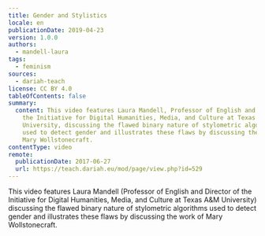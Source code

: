 ```yaml
---
title: Gender and Stylistics
locale: en
publicationDate: 2019-04-23
version: 1.0.0
authors:
  - mandell-laura
tags:
  - feminism
sources:
  - dariah-teach
license: CC BY 4.0
tableOfContents: false
summary:
  content: This video features Laura Mandell, Professor of English and Director of
    the Initiative for Digital Humanities, Media, and Culture at Texas A&M
    University, discussing the flawed binary nature of stylometric algorithms
    used to detect gender and illustrates these flaws by discussing the work of
    Mary Wollstonecraft.
contentType: video
remote:
  publicationDate: 2017-06-27
  url: https://teach.dariah.eu/mod/page/view.php?id=529
---
```

This video features Laura Mandell (Professor of English and Director of the Initiative for Digital Humanities, Media, and Culture at Texas A\&M University) discussing the flawed binary nature of stylometric algorithms used to detect gender and illustrates these flaws by discussing the work of Mary Wollstonecraft.

<VideoCard title="DH in Practice" subtitle="Gender and Stylistics" id="j1_ANz7FH4w" image="images/laura-mandell.jpg" />

